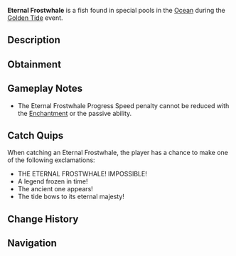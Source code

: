 {{FishInfobox
|image          = Eternal Frostwhale.png
|rarity         = Limited
|event          = Golden Tide
|sea            = First Sea
|location       = [[Golden Tide]]
|sublocation    = 
|sources        = Fishing Rod
|radar_location = 
|prog_speed     = +120
|xp             = 8000
|weather        = 
|time           = 
|season         = 
|bait           = Shark Head
|base_weight    = 1500
|base_value     = 12000
|weight_range   = 500
|base_chance    = 0.01
|base_resil     = 3
}}
'''Eternal Frostwhale''' is a {{Rarity|Limited}} fish found in special pools in the [[Ocean]] during the [[Golden Tide]] event.

== Description ==
{{Description|An ancient behemoth that emerges only during the Golden Tide, its crystalline body seemming to contain an entire frozen cosmos. This legendary creature is said to have witnessed countless celebrations, its presence marking truly special occasions.|Bestiary Entry}}

== Obtainment ==
{{Fish Availability|
Golden Tide
|top_rods      = 
Leviathan's Fang Rod\38326.86\207475.29;
Free Spirit Rod\31593.93\201836.13;
Trident Rod\31293.98\199919.9;
Great Rod of Oscar\27026.96\106164.15;
Ethereal Prism Rod\25760.87\112486.67;
Resourceful Rod\19822.63\92899.16;
Destiny Rod\20862.25\104942.29;
No-Life Rod\25645.01\142287.7;
Azure Of Lagoon\20396.52\122581.53;
Zeus Rod\20584.42\105434.11;
Abyssal Specter Rod\19787.43\102860.54;
Astralhook Rod\25743.97\111917.97;
Seraphic Rod\24850.43\115564.49;
Rod Of The Forgotten Fang\23337.43\113981.94;
Challenger's Rod\22514.06\113194.14;
Rod Of The Depths\21023.15\109259.09;
Rod Of The Exalted One\20635.83\107825.72;
Verdant Shear Rod\20156.65\105655.98;
Blazebringer Rod\19503.19\100236.9;
Depthseeker Rod\18508.38\99359.29;
Avalanche Rod\16684.8\89764.09;
Volcanic Rod\16020.26\83187.38;
Steady Rod\5441.29\34270.34
|recommended   = Trident Rod
}}

== Gameplay Notes ==
* The Eternal Frostwhale Progress Speed penalty cannot be reduced with the {{Enchantment|Steady}} [[Enchantment]] or the {{Item|Tempest Rod}} passive ability.

== Catch Quips ==
When catching an Eternal Frostwhale, the player has a chance to make one of the following exclamations:
* THE ETERNAL FROSTWHALE! IMPOSSIBLE!
* A legend frozen in time!
* The ancient one appears!
* The tide bows to its eternal majesty!

== Change History ==
{{Change History|{{subst:Current Version}}}}

== Navigation ==
{{Fish Navbox|Golden Tide}}